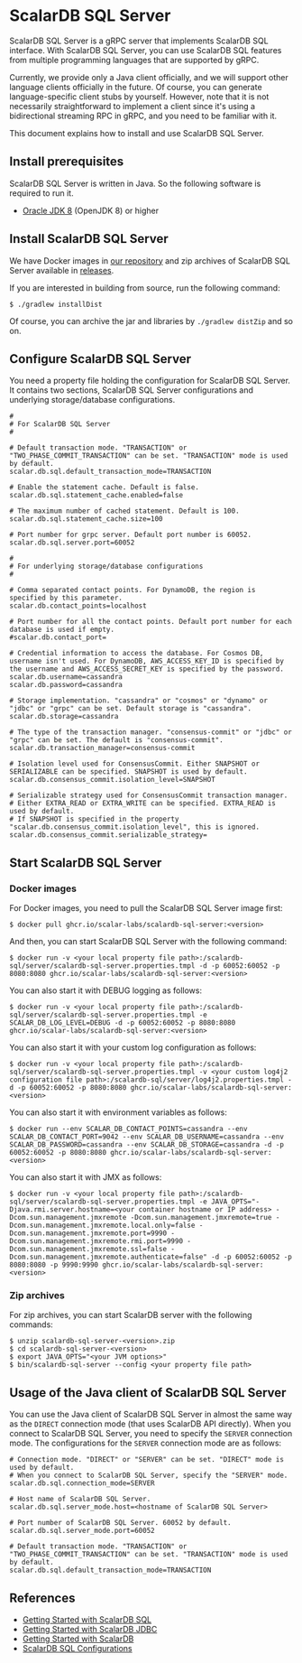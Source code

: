 # ScalarDB SQL Server

ScalarDB SQL Server is a gRPC server that implements ScalarDB SQL interface.
With ScalarDB SQL Server, you can use ScalarDB SQL features from multiple programming languages that are supported by gRPC.

Currently, we provide only a Java client officially, and we will support other language clients officially in the future.
Of course, you can generate language-specific client stubs by yourself.
However, note that it is not necessarily straightforward to implement a client since it's using a bidirectional streaming RPC in gRPC, and you need to be familiar with it.

This document explains how to install and use ScalarDB SQL Server.

## Install prerequisites

ScalarDB SQL Server is written in Java. So the following software is required to run it.

* [Oracle JDK 8](https://www.oracle.com/technetwork/java/javase/downloads/jdk8-downloads-2133151.html) (OpenJDK 8) or higher

## Install ScalarDB SQL Server

We have Docker images in [our repository](https://github.com/orgs/scalar-labs/packages/container/package/scalardb-sql-server) and zip archives of ScalarDB SQL Server available in [releases](https://github.com/scalar-labs/scalardb-sql/releases).

If you are interested in building from source, run the following command:

```shell
$ ./gradlew installDist
```

Of course, you can archive the jar and libraries by `./gradlew distZip` and so on.

## Configure ScalarDB SQL Server

You need a property file holding the configuration for ScalarDB SQL Server.
It contains two sections, ScalarDB SQL Server configurations and underlying storage/database configurations.

```properties
#
# For ScalarDB SQL Server
#

# Default transaction mode. "TRANSACTION" or "TWO_PHASE_COMMIT_TRANSACTION" can be set. "TRANSACTION" mode is used by default.
scalar.db.sql.default_transaction_mode=TRANSACTION

# Enable the statement cache. Default is false.
scalar.db.sql.statement_cache.enabled=false

# The maximum number of cached statement. Default is 100.
scalar.db.sql.statement_cache.size=100

# Port number for grpc server. Default port number is 60052.
scalar.db.sql.server.port=60052

#
# For underlying storage/database configurations
#

# Comma separated contact points. For DynamoDB, the region is specified by this parameter.
scalar.db.contact_points=localhost

# Port number for all the contact points. Default port number for each database is used if empty.
#scalar.db.contact_port=

# Credential information to access the database. For Cosmos DB, username isn't used. For DynamoDB, AWS_ACCESS_KEY_ID is specified by the username and AWS_ACCESS_SECRET_KEY is specified by the password.
scalar.db.username=cassandra
scalar.db.password=cassandra

# Storage implementation. "cassandra" or "cosmos" or "dynamo" or "jdbc" or "grpc" can be set. Default storage is "cassandra".
scalar.db.storage=cassandra

# The type of the transaction manager. "consensus-commit" or "jdbc" or "grpc" can be set. The default is "consensus-commit".
scalar.db.transaction_manager=consensus-commit

# Isolation level used for ConsensusCommit. Either SNAPSHOT or SERIALIZABLE can be specified. SNAPSHOT is used by default.
scalar.db.consensus_commit.isolation_level=SNAPSHOT

# Serializable strategy used for ConsensusCommit transaction manager.
# Either EXTRA_READ or EXTRA_WRITE can be specified. EXTRA_READ is used by default.
# If SNAPSHOT is specified in the property "scalar.db.consensus_commit.isolation_level", this is ignored.
scalar.db.consensus_commit.serializable_strategy=
```

## Start ScalarDB SQL Server

### Docker images

For Docker images, you need to pull the ScalarDB SQL Server image first:
```shell
$ docker pull ghcr.io/scalar-labs/scalardb-sql-server:<version>
```

And then, you can start ScalarDB SQL Server with the following command:
```shell
$ docker run -v <your local property file path>:/scalardb-sql/server/scalardb-sql-server.properties.tmpl -d -p 60052:60052 -p 8080:8080 ghcr.io/scalar-labs/scalardb-sql-server:<version>
```

You can also start it with DEBUG logging as follows:
```shell
$ docker run -v <your local property file path>:/scalardb-sql/server/scalardb-sql-server.properties.tmpl -e SCALAR_DB_LOG_LEVEL=DEBUG -d -p 60052:60052 -p 8080:8080 ghcr.io/scalar-labs/scalardb-sql-server:<version>
````

You can also start it with your custom log configuration as follows:
```shell
$ docker run -v <your local property file path>:/scalardb-sql/server/scalardb-sql-server.properties.tmpl -v <your custom log4j2 configuration file path>:/scalardb-sql/server/log4j2.properties.tmpl -d -p 60052:60052 -p 8080:8080 ghcr.io/scalar-labs/scalardb-sql-server:<version>
```

You can also start it with environment variables as follows:
```shell
$ docker run --env SCALAR_DB_CONTACT_POINTS=cassandra --env SCALAR_DB_CONTACT_PORT=9042 --env SCALAR_DB_USERNAME=cassandra --env SCALAR_DB_PASSWORD=cassandra --env SCALAR_DB_STORAGE=cassandra -d -p 60052:60052 -p 8080:8080 ghcr.io/scalar-labs/scalardb-sql-server:<version>
```

You can also start it with JMX as follows:
```shell
$ docker run -v <your local property file path>:/scalardb-sql/server/scalardb-sql-server.properties.tmpl -e JAVA_OPTS="-Djava.rmi.server.hostname=<your container hostname or IP address> -Dcom.sun.management.jmxremote -Dcom.sun.management.jmxremote=true -Dcom.sun.management.jmxremote.local.only=false -Dcom.sun.management.jmxremote.port=9990 -Dcom.sun.management.jmxremote.rmi.port=9990 -Dcom.sun.management.jmxremote.ssl=false -Dcom.sun.management.jmxremote.authenticate=false" -d -p 60052:60052 -p 8080:8080 -p 9990:9990 ghcr.io/scalar-labs/scalardb-sql-server:<version>
```

### Zip archives

For zip archives, you can start ScalarDB server with the following commands:

```shell
$ unzip scalardb-sql-server-<version>.zip
$ cd scalardb-sql-server-<version>
$ export JAVA_OPTS="<your JVM options>"
$ bin/scalardb-sql-server --config <your property file path>
```

## Usage of the Java client of ScalarDB SQL Server

You can use the Java client of ScalarDB SQL Server in almost the same way as the `DIRECT` connection mode (that uses ScalarDB API directly).
When you connect to ScalarDB SQL Server, you need to specify the `SERVER` connection mode.
The configurations for the `SERVER` connection mode are as follows:

```properties
# Connection mode. "DIRECT" or "SERVER" can be set. "DIRECT" mode is used by default.
# When you connect to ScalarDB SQL Server, specify the "SERVER" mode.
scalar.db.sql.connection_mode=SERVER

# Host name of ScalarDB SQL Server.
scalar.db.sql.server_mode.host=<hostname of ScalarDB SQL Server>

# Port number of ScalarDB SQL Server. 60052 by default.
scalar.db.sql.server_mode.port=60052

# Default transaction mode. "TRANSACTION" or "TWO_PHASE_COMMIT_TRANSACTION" can be set. "TRANSACTION" mode is used by default.
scalar.db.sql.default_transaction_mode=TRANSACTION
```

## References

* [Getting Started with ScalarDB SQL](getting-started-with-sql.mdx)
* [Getting Started with ScalarDB JDBC](getting-started-with-jdbc.mdx)
* [Getting Started with ScalarDB](https://github.com/scalar-labs/scalardb/blob/master/docs/getting-started-with-scalardb.md)
* [ScalarDB SQL Configurations](configurations.mdx)

